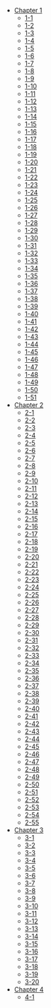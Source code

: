 - [Chapter 1](/Chapter-1/)
  - [1-1](/Chapter-1/1-1/)
  - [1-2](/Chapter-1/1-2/)
  - [1-3](/Chapter-1/1-3/)
  - [1-4](/Chapter-1/1-4/)
  - [1-5](/Chapter-1/1-5/)
  - [1-6](/Chapter-1/1-6/)
  - [1-7](/Chapter-1/1-7/)
  - [1-8](/Chapter-1/1-8/)
  - [1-9](/Chapter-1/1-9/)
  - [1-10](/Chapter-1/1-10/)
  - [1-11](/Chapter-1/1-11/)
  - [1-12](/Chapter-1/1-12/)
  - [1-13](/Chapter-1/1-13/)
  - [1-14](/Chapter-1/1-14/)
  - [1-15](/Chapter-1/1-15/)
  - [1-16](/Chapter-1/1-16/)
  - [1-17](/Chapter-1/1-17/)
  - [1-18](/Chapter-1/1-18/)
  - [1-19](/Chapter-1/1-19/)
  - [1-20](/Chapter-1/1-20/)
  - [1-21](/Chapter-1/1-21/)
  - [1-22](/Chapter-1/1-22/)
  - [1-23](/Chapter-1/1-23/)
  - [1-24](/Chapter-1/1-24/)
  - [1-25](/Chapter-1/1-25/)
  - [1-26](/Chapter-1/1-26/)
  - [1-27](/Chapter-1/1-27/)
  - [1-28](/Chapter-1/1-28/)
  - [1-29](/Chapter-1/1-29/)
  - [1-30](/Chapter-1/1-30/)
  - [1-31](/Chapter-1/1-31/)
  - [1-32](/Chapter-1/1-32/)
  - [1-33](/Chapter-1/1-33/)
  - [1-34](/Chapter-1/1-34/)
  - [1-35](/Chapter-1/1-35/)
  - [1-36](/Chapter-1/1-36/)
  - [1-37](/Chapter-1/1-37/)
  - [1-38](/Chapter-1/1-38/)
  - [1-39](/Chapter-1/1-39/)
  - [1-40](/Chapter-1/1-40/)
  - [1-41](/Chapter-1/1-41/)
  - [1-42](/Chapter-1/1-42/)
  - [1-43](/Chapter-1/1-43/)
  - [1-44](/Chapter-1/1-44/)
  - [1-45](/Chapter-1/1-45/)
  - [1-46](/Chapter-1/1-46/)
  - [1-47](/Chapter-1/1-47/)
  - [1-48](/Chapter-1/1-48/)
  - [1-49](/Chapter-1/1-49/)
  - [1-50](/Chapter-1/1-50/)
  - [1-51](/Chapter-1/1-51/)
- [Chapter 2](/Chapter-2/)
  - [2-1](/Chapter-2/2-1/)
  - [2-2](/Chapter-2/2-2/)
  - [2-3](/Chapter-2/2-3/)
  - [2-4](/Chapter-2/2-4/)
  - [2-5](/Chapter-2/2-5/)
  - [2-6](/Chapter-2/2-6/)
  - [2-7](/Chapter-2/2-7/)
  - [2-8](/Chapter-2/2-8/)
  - [2-9](/Chapter-2/2-9/)
  - [2-10](/Chapter-2/2-10/)
  - [2-11](/Chapter-2/2-11/)
  - [2-12](/Chapter-2/2-12/)
  - [2-13](/Chapter-2/2-13/)
  - [2-14](/Chapter-2/2-14/)
  - [2-15](/Chapter-2/2-15/)
  - [2-16](/Chapter-2/2-16/)
  - [2-17](/Chapter-2/2-17/)
  - [2-18](/Chapter-2/2-18/)
  - [2-19](/Chapter-2/2-19/)
  - [2-20](/Chapter-2/2-20/)
  - [2-21](/Chapter-2/2-21/)
  - [2-22](/Chapter-2/2-22/)
  - [2-23](/Chapter-2/2-23/)
  - [2-24](/Chapter-2/2-24/)
  - [2-25](/Chapter-2/2-25/)
  - [2-26](/Chapter-2/2-26/)
  - [2-27](/Chapter-2/2-27/)
  - [2-28](/Chapter-2/2-28/)
  - [2-29](/Chapter-2/2-29/)
  - [2-30](/Chapter-2/2-30/)
  - [2-31](/Chapter-2/2-31/)
  - [2-32](/Chapter-2/2-32/)
  - [2-33](/Chapter-2/2-33/)
  - [2-34](/Chapter-2/2-34/)
  - [2-35](/Chapter-2/2-35/)
  - [2-36](/Chapter-2/2-36/)
  - [2-37](/Chapter-2/2-37/)
  - [2-38](/Chapter-2/2-38/)
  - [2-39](/Chapter-2/2-39/)
  - [2-40](/Chapter-2/2-40/)
  - [2-41](/Chapter-2/2-41/)
  - [2-42](/Chapter-2/2-42/)
  - [2-43](/Chapter-2/2-43/)
  - [2-44](/Chapter-2/2-44/)
  - [2-45](/Chapter-2/2-45/)
  - [2-46](/Chapter-2/2-46/)
  - [2-47](/Chapter-2/2-47/)
  - [2-48](/Chapter-2/2-48/)
  - [2-49](/Chapter-2/2-49/)
  - [2-50](/Chapter-2/2-50/)
  - [2-51](/Chapter-2/2-51/)
  - [2-52](/Chapter-2/2-52/)
  - [2-53](/Chapter-2/2-53/)
  - [2-54](/Chapter-2/2-54/)
  - [2-55](/Chapter-2/2-55/)
- [Chapter 3](/Chapter-3/)
  - [3-1](/Chapter-3/3-1/)
  - [3-2](/Chapter-3/3-2/)
  - [3-3](/Chapter-3/3-3/)
  - [3-4](/Chapter-3/3-4/)
  - [3-5](/Chapter-3/3-5/)
  - [3-6](/Chapter-3/3-6/)
  - [3-7](/Chapter-3/3-7/)
  - [3-8](/Chapter-3/3-8/)
  - [3-9](/Chapter-3/3-9/)
  - [3-10](/Chapter-3/3-10/)
  - [3-11](/Chapter-3/3-11/)
  - [3-12](/Chapter-3/3-12/)
  - [3-13](/Chapter-3/3-13/)
  - [3-14](/Chapter-3/3-14/)
  - [3-15](/Chapter-3/3-15/)
  - [3-16](/Chapter-3/3-16/)
  - [3-17](/Chapter-3/3-17/)
  - [3-18](/Chapter-3/3-18/)
  - [3-19](/Chapter-3/3-19/)
  - [3-20](/Chapter-3/3-20/)
- [Chapter 4](/Chapter-4/)
  - [4-1](/Chapter-4/4-1/)
